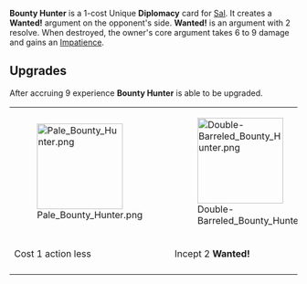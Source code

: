 {{Card
|character = Sal
|rarity = Unique
|cardtype = Diplomacy
|decktype = Negotiation
|upgradeable = Yes
|expreq = 9
|upgrade1 = Pale Bounty Hunter
|upgrade2 = Double-Barreled Bounty Hunter}}
{{Quote|Have you seen this ridiculous idiot?}}

'''Bounty Hunter''' is a 1-cost Unique '''Diplomacy''' card for [[Sal]]. It creates a '''Wanted!''' argument on the opponent's side. 
'''Wanted!''' is an argument with 2 resolve. When destroyed, the owner's core argument takes 6 to 9 damage and gains an [[Impatience]].

==Upgrades==
After accruing 9 experience '''Bounty Hunter''' is able to be upgraded. 
{| class="wikitable" style="text-align:center"
|-
|[[File:Pale Bounty Hunter.png|150px]]
|[[File:Double-Barreled Bounty Hunter.png|150px]]
|-
!Cost 1 action less
!Incept 2 '''Wanted!'''
|-
|}